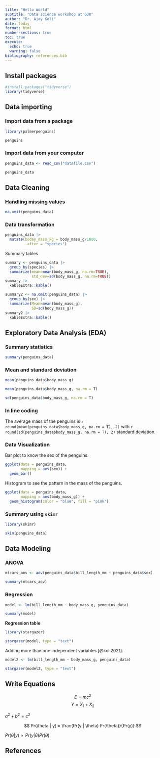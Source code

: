 ```yaml
---
title: "Hello World"
subtitle: "Data science workshop at GJU"
author: "Dr. Ajay Koli"
date: today
format: html
number-sections: true
toc: true
execute: 
  echo: true
  warning: false
bibliography: references.bib
---
```


## Install packages

```r
#install.packages("tidyverse")
library(tidyverse)
```

## Data importing

### Import data from a package

```r
library(palmerpenguins)

penguins
```

### Import data from your computer

```r
penguins_data <- read_csv("datafile.csv")

penguins_data
```

## Data Cleaning

### Handling missing values

```r
na.omit(penguins_data)
```

### Data transformation

```r
penguins_data |>
  mutate(boday_mass_kg = body_mass_g/1000,
         .after = "species")
```

Summary tables

```r
summary <- penguins_data |>
  group_by(species) |>
  summarize(mean=mean(body_mass_g, na.rm=TRUE),
            std_dev=sd(body_mass_g, na.rm=TRUE))
summary |>
  kableExtra::kable()
```

```r
summary2 <- na.omit(penguins_data) |>
  group_by(sex) |>
  summarize(Mean=mean(body_mass_g),
            SD=sd(body_mass_g))
summary2 |>
  kableExtra::kable()
```

## Exploratory Data Analysis (EDA)

### Summary statistics

```r
summary(penguins_data)
```

### Mean and standard deviation

```r
mean(penguins_data$body_mass_g)

mean(penguins_data$body_mass_g, na.rm = T)

sd(penguins_data$body_mass_g, na.rm = T)
```

### In line coding

The average mass of the penguins is `r round(mean(penguins_data$body_mass_g, na.rm = T), 2)` with `r round(sd(penguins_data$body_mass_g, na.rm = T), 2)` standard deviation.

### Data Visualization

Bar plot to know the sex of the penguins.

```r
ggplot(data = penguins_data,
       mapping = aes(sex)) +
  geom_bar()
```

Histogram to see the pattern in the mass of the penguins.

```r
ggplot(data = penguins_data,
       mapping = aes(body_mass_g)) +
  geom_histogram(color = "blue", fill = "pink")
```

### Summary using `skimr`

```r
library(skimr)

skim(penguins_data)
```

## Data Modeling

### ANOVA

```r
mtcars_aov <- aov(penguins_data$bill_length_mm ~ penguins_data$sex)

summary(mtcars_aov)
```

### Regression

```r
model <- lm(bill_length_mm ~ body_mass_g, penguins_data)

summary(model)
```

**Regression table**

```r
library(stargazer)

stargazer(model, type = "text")
```

Adding more than one independent variables [@koli2021].

```r
model2 <- lm(bill_length_mm ~ body_mass_g, penguins_data)

stargazer(model2, type = "text")
```

## Write Equations

$$
E = mc^2
$$
$$
Y = X_1 + X_2
$$

$a^2 + b^2 = c^2$

$$
Pr(\theta | y) = \frac{Pr(y | \theta) Pr(\theta)}{Pr(y)}
$$

$Pr(\theta | y) \propto Pr(y | \theta) Pr(\theta)$

## References

